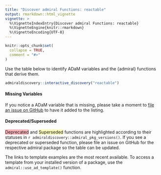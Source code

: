 ```yaml
---
title: "Discover admiral Functions: reactable"
output: rmarkdown::html_vignette
vignette: >
  %\VignetteIndexEntry{Discover admiral Functions: reactable}
  %\VignetteEngine{knitr::rmarkdown}
  %\VignetteEncoding{UTF-8}
---
```


```r
knitr::opts_chunk$set(
  collapse = TRUE,
  comment = "#>"
)
```

Use the table below to identify ADaM variables and the {admiral} functions that derive them.

```r
admiraldiscovery::interactive_discovery("reactable")
```

#### Missing Variables

If you notice a ADaM variable that is missing, please take a moment to [file an issue on GitHub](https://github.com/pharmaverse/admiraldiscovery/issues) to have it added to the listing.

#### Deprecated/Superseded

<span style="background-color: #ffb3ba">Deprecated</span> and <span style="background-color: #ffffba">Superseded</span> functions are highlighted according to their statuses in `r admiraldiscovery::admiral_pkg_versions()`.
If you see a deprecated or superseded function, please file an issue on GitHub for the respective admiral package so the table can be updated.

The links to template examples are the most recent available.
To access a template from your installed version of a package, use the `admiral::use_ad_template()` function.
